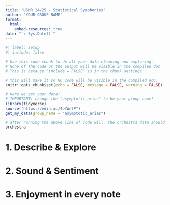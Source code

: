 ```yaml
---
title: 'USMR 24/25 - Statistical Symphonies'
author: 'YOUR GROUP NAME'
format: 
  html: 
    embed-resources: true
date: "`r Sys.Date()`"
---
```


```r
#| label: setup
#| include: false

# Use this code chunk to do all your data cleaning and exploring.
# None of the code or the output will be visible in the compiled doc. 
# This is because "include = FALSE" is in the chunk settings 

# this will make it so NO code will be visible in the compiled doc.
knitr::opts_chunk$set(echo = FALSE, message = FALSE, warning = FALSE)

# Here we get your data!
# IMPORTANT: change the "asymptotic_arias" to be your group name!  
library(tidyverse)
source("https://edin.ac/4eYWn7P")
get_my_data(group_name = "asymptotic_arias")

# after running the above line of code will, the orchestra data should be in your environment
orchestra

```


# 1. Describe & Explore





# 2. Sound & Sentiment





# 3. Enjoyment in every note




